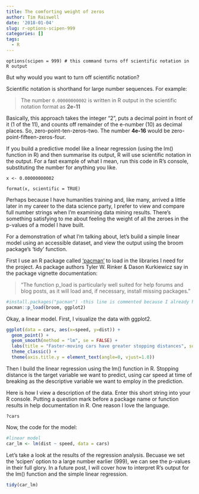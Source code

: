 ```yaml
---
title: The comforting weight of zeros
author: Tim Raiswell
date: '2018-01-04'
slug: r-options-scipen-999
categories: []
tags:
  - R
---
```



```options(scipen = 999) # this command turns off scientific notation in R output```

But why would you want to turn off scientific notation? 

Scientific notation is shorthand for large number sequences. For example:

> The number `0.00000000002` is written in R output in the scientific notation format as **2e-11**

Basically, this approach takes the integer "2", puts a decimal point in front of it (1 of the 11), and counts off remainder of the e-number (10) as decimal places. So, zero-point-ten-zeros-two. The number **4e-16** would be zero-point-fifteen-zeros-four.


If you build a predictive model like a linear regression (using the lm() function in R) and then summarise its output, R will use scientific notation in the output. For a fast example of what I mean, run this code in R's console, substituting the number for anything you like.

`x <- 0.00000000002`  

`format(x, scientific = TRUE)`

Perhaps because I have humanities training and, like many, arrived a little later in my career to the data science party, I prefer to view and compare full number strings when I'm examining data mining results. There's something satisfying to me about feeling the weight of all the zeroes in the p-values of a model I have built.

For a demonstration of what I'm talking about, let's build a simple linear model using an accessible dataset, and view the output using the broom package's 'tidy' function.

First I use an R package called ['pacman'](https://cran.r-project.org/web/packages/pacman/vignettes/Introduction_to_pacman.html) to load in the libraries I need for the project. As package authors Tyler W. Rinker & Dason Kurkiewicz say in the package vignette documentation:

>"The function p_load is particularly well suited for help forums and blog posts, as it will load and, if necessary, install missing packages."


```r
#install.packages("pacman") -this line is commented because I already have the pacman package installed. 
pacman::p_load(broom, ggplot2)
```

Okay, a linear model. First, I visualize the data with ggplot2. 

```r
ggplot(data = cars, aes(x=speed, y=dist)) +
  geom_point() +
  geom_smooth(method = "lm", se = FALSE) +
  labs(title = "Faster-moving cars have greater stopping distances", subtitle = "There is a positive linear relationship in the data between car speed and stopping distance.", x = "Speed of car (MPH)", y = "Stopping\ndistance (feet)") +
  theme_classic() +
  theme(axis.title.y = element_text(angle=0, vjust=1.0))

```

Then I build the linear regression using the lm() function in R. Stopping distance is the target variable we want to predict, using car speed at time of breaking as the descriptive variable we want to employ in the prediction. 

Here is how I view a description of the data. Enter this short string into your R console. Putting a question mark before a package name or function results in help documentation in R. One reason I love the language.

```?cars ```

Now, the code for the model:

```r
#linear model
car_lm <- lm(dist ~ speed, data = cars)
```

Let's take a look at the results of the regression analysis. Becuase we set the 'scipen' option to a large number earlier (999), we can see the p-values in their full glory. In a future post, I will cover how to interpret R's output for the lm() function and the simple linear regression. 

```r
tidy(car_lm)
```

